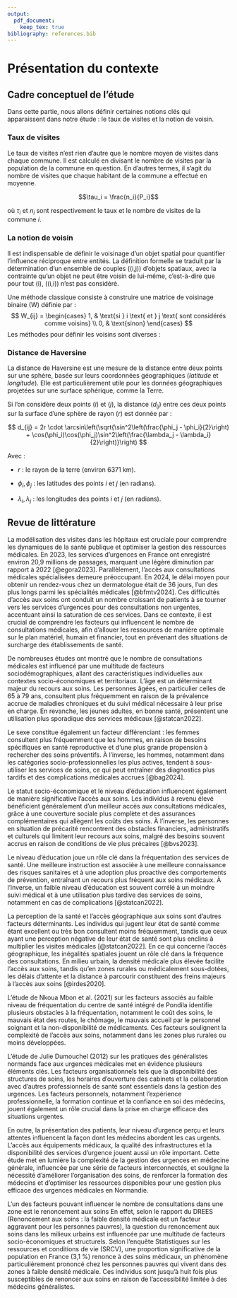 ```yaml
---
output: 
  pdf_document: 
    keep_tex: true
bibliography: references.bib
---
```

# Présentation du contexte

## Cadre conceptuel de l'étude

Dans cette partie, nous allons définir certaines notions clés qui apparaissent dans notre étude : le taux de visites et la notion de voisin.

### Taux de visites

Le taux de visites n'est rien d'autre que le nombre moyen de visites dans chaque commune. Il est calculé en divisant le nombre de visites par la population de la commune en question. En d'autres termes, il s'agit du nombre de visites que chaque habitant de la commune a effectué en moyenne. 

$$\tau_i = \frac{n_i}{P_i}$$

où $\tau_i$ et $n_i$ sont respectivement le taux et le nombre de visites de la commune $i$. 

###  La notion de voisin

Il est indispensable de définir le voisinage d'un objet spatial pour quantifier l'influence réciproque entre entités. La définition formelle se traduit par la détermination d'un ensemble de couples \((i,j)\) d'objets spatiaux, avec la contrainte qu'un objet ne peut être voisin de lui-même, c'est-à-dire que pour tout \(i\), \((i,i)\) n'est pas considéré.

Une méthode classique consiste à construire une matrice de voisinage binaire \(W\) définie par :
$$
W_{ij} = \begin{cases} 
1, & \text{si } i \text{ et } j \text{ sont considérés comme voisins} \\
0, & \text{sinon}
\end{cases}
$$
Les méthodes pour définir les voisins sont diverses :
\begin{itemize}
  \item \textbf{Basée sur la distance :}  
  On utilise par exemple la distance euclidienne,
  $$
  d(i,j) = \sqrt{(x_i - x_j)^2 + (y_i - y_j)^2},
  $$
pour définir deux objets comme voisins si \(d(i,j)\) est inférieure à un seuil prédéfini, ou en pondérant cette distance par une fonction décroissante. Dans le cadre de cette étude, nous utiliserons la distance de Haversine, compte tenu des données utilisées (longitude et latitude).

\item \textbf{Basée sur la contiguïté :}  
  Pour des données surfaciques (comme des zones administratives), les voisins sont définis en fonction du partage d'une frontière commune. On distingue par exemple la contiguïté \emph{Rook} (deux zones sont voisines si elles partagent un segment de frontière) et la contiguïté \emph{Queen} (elles sont voisines si elles partagent au moins un point).
  
  \item \textbf{Basée sur l'optimisation d'une trajectoire :}  
  Une autre approche consiste à ordonner les points selon un chemin optimisé (par exemple, le plus court chemin ou le cycle hamiltonien dans le problème du voyageur de commerce). Les voisins d'un point sont alors définis comme les points qui se suivent immédiatement dans cet ordre.
\end{itemize}

###  Distance de Haversine

La distance de Haversine est une mesure de la distance entre deux points
sur une sphère, basée sur leurs coordonnées géographiques ($latitude$ et
$longitude$). Elle est particulièrement utile pour les données
géographiques projetées sur une surface sphérique, comme la Terre.

Si l'on considère deux points ($i$) et ($j$), la distance ($d_{ij}$)
entre ces deux points sur la surface d'une sphère de rayon ($r$) est
donnée par :

$$
 d_{ij} = 2r \cdot \arcsin\left(\sqrt{\sin^2\left(\frac{\phi_j - \phi_i}{2}\right) + \cos(\phi_i)\cos(\phi_j)\sin^2\left(\frac{\lambda_j - \lambda_i}{2}\right)}\right)
$$


Avec : 

- $r$ : le rayon de la terre (environ 6371 km).

-   $\phi_i, \phi_j$ : les latitudes des points $i$ et $j$ (en radians).

-   $\lambda_i, \lambda_j$ : les longitudes des points $i$ et $j$ (en radians).

## Revue de littérature

La modélisation des visites dans les hôpitaux est cruciale pour comprendre les dynamiques de la santé publique et optimiser la gestion des ressources médicales. En 2023, les services d'urgences en France ont enregistré environ 20,9 millions de passages, marquant une légère diminution par rapport à 2022 [@egora2023]. Parallèlement, l'accès aux consultations médicales spécialisées demeure préoccupant. En 2024, le délai moyen pour obtenir un rendez-vous chez un dermatologue était de 36 jours, l'un des plus longs parmi les spécialités médicales [@bfmtv2024]. Ces difficultés d'accès aux soins ont conduit un nombre croissant de patients à se tourner vers les services d'urgences pour des consultations non urgentes, accentuant ainsi la saturation de ces services. Dans ce contexte, il est crucial de comprendre les facteurs qui influencent le nombre de consultations médicales, afin d'allouer les ressources de manière optimale sur le plan matériel, humain et financier, tout en prévenant des situations de surcharge des établissements de santé.

De nombreuses études ont montré que le nombre de consultations médicales est influencé par une multitude de facteurs sociodémographiques, allant des caractéristiques individuelles aux contextes socio-économiques et territoriaux. L'âge est un déterminant majeur du recours aux soins. Les personnes âgées, en particulier celles de 65 à 79 ans, consultent plus fréquemment en raison de la prévalence accrue de maladies chroniques et du suivi médical nécessaire à leur prise en charge. En revanche, les jeunes adultes, en bonne santé, présentent une utilisation plus sporadique des services médicaux [@statcan2022]. 

Le sexe constitue également un facteur différenciant : les femmes consultent plus fréquemment que les hommes, en raison de besoins spécifiques en santé reproductive et d'une plus grande propension à rechercher des soins préventifs. À l'inverse, les hommes, notamment dans les catégories socio-professionnelles les plus actives, tendent à sous-utiliser les services de soins, ce qui peut entraîner des diagnostics plus tardifs et des complications médicales accrues [@bag2024].

Le statut socio-économique et le niveau d'éducation influencent également de manière significative l'accès aux soins. Les individus à revenu élevé bénéficient généralement d'un meilleur accès aux consultations médicales, grâce à une couverture sociale plus complète et des assurances complémentaires qui allègent les coûts des soins. À l'inverse, les personnes en situation de précarité rencontrent des obstacles financiers, administratifs et culturels qui limitent leur recours aux soins, malgré des besoins souvent accrus en raison de conditions de vie plus précaires [@bvs2023]. 

Le niveau d'éducation joue un rôle clé dans la fréquentation des services de santé. Une meilleure instruction est associée à une meilleure connaissance des risques sanitaires et à une adoption plus proactive des comportements de prévention, entraînant un recours plus fréquent aux soins médicaux. À l'inverse, un faible niveau d'éducation est souvent corrélé à un moindre suivi médical et à une utilisation plus tardive des services de soins, notamment en cas de complications [@statcan2022]. 

La perception de la santé et l'accès géographique aux soins sont d'autres facteurs déterminants. Les individus qui jugent leur état de santé comme étant excellent ou très bon consultent moins fréquemment, tandis que ceux ayant une perception négative de leur état de santé sont plus enclins à multiplier les visites médicales [@statcan2022]. En ce qui concerne l'accès géographique, les inégalités spatiales jouent un rôle clé dans la fréquence des consultations. En milieu urbain, la densité médicale plus élevée facilite l'accès aux soins, tandis qu'en zones rurales ou médicalement sous-dotées, les délais d'attente et la distance à parcourir constituent des freins majeurs à l'accès aux soins [@irdes2020].

L'étude de Nkoua Mbon et al. (2021) sur les facteurs associés au faible niveau de fréquentation du centre de santé intégré de Pondila identifie plusieurs obstacles à la fréquentation, notamment le coût des soins, le mauvais état des routes, le chômage, le mauvais accueil par le personnel soignant et la non-disponibilité de médicaments. Ces facteurs soulignent la complexité de l'accès aux soins, notamment dans les zones plus rurales ou moins développées.

L'étude de Julie Dumouchel (2012) sur les pratiques des généralistes normands face aux urgences médicales met en évidence plusieurs éléments clés. Les facteurs organisationnels tels que la disponibilité des structures de soins, les horaires d'ouverture des cabinets et la collaboration avec d'autres professionnels de santé sont essentiels dans la gestion des urgences. Les facteurs personnels, notamment l'expérience professionnelle, la formation continue et la confiance en soi des médecins, jouent également un rôle crucial dans la prise en charge efficace des situations urgentes.

En outre, la présentation des patients, leur niveau d'urgence perçu et leurs attentes influencent la façon dont les médecins abordent les cas urgents. L'accès aux équipements médicaux, la qualité des infrastructures et la disponibilité des services d'urgence jouent aussi un rôle important. Cette étude met en lumière la complexité de la gestion des urgences en médecine générale, influencée par une série de facteurs interconnectés, et souligne la nécessité d'améliorer l'organisation des soins, de renforcer la formation des médecins et d'optimiser les ressources disponibles pour une gestion plus efficace des urgences médicales en Normandie.

L'un des facteurs pouvant influencer le nombre de consultations dans une zone est le renoncement aux soins  En effet, selon le rapport du DREES (Renoncement aux soins : la faible
densité médicale est un facteur aggravant pour les personnes pauvres), la question du renoncement aux soins dans les milieux urbains est influencée par une multitude de facteurs socio-économiques et structurels. Selon l'enquête Statistiques sur les ressources et conditions de vie (SRCV), une proportion significative de la population en France (3,1 %) renonce à des soins médicaux, un phénomène particulièrement prononcé chez les personnes pauvres qui vivent dans des zones à faible densité médicale. Ces individus sont jusqu'à huit fois plus susceptibles de renoncer aux soins en raison de l'accessibilité limitée à des médecins généralistes. 
